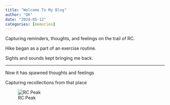 ```yaml
---
title: "Welcome To My Blog"
author: "DK"
date: "2024-05-12"
categories: [memories]
---
```


Capturing reminders, thoughts, and feelings on the trail of RC.

Hike began as a part of an exercise routine.

Sights and sounds kept bringing me back.

------------------------------------------------------------------------

Now it has spawned thoughts and feelings

Capturing recollections from that place

![RC Peak](images/20240407_092834-01.jpeg){#fig-20240407A}
